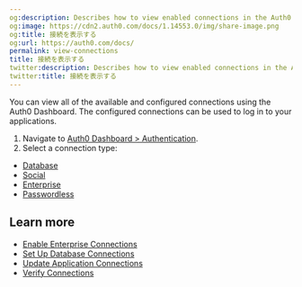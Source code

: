 ```yaml
---
og:description: Describes how to view enabled connections in the Auth0 Dashboard.
og:image: https://cdn2.auth0.com/docs/1.14553.0/img/share-image.png
og:title: 接続を表示する
og:url: https://auth0.com/docs/
permalink: view-connections
title: 接続を表示する
twitter:description: Describes how to view enabled connections in the Auth0 Dashboard.
twitter:title: 接続を表示する
---
```


You can view all of the available and configured connections using the <Tooltip tip="Auth0 Dashboard: Auth0's main product to configure your services." cta="View Glossary" href="/docs/glossary?term=Auth0+Dashboard">Auth0 Dashboard</Tooltip>. The configured connections can be used to log in to your applications.

1. Navigate to [Auth0 Dashboard > Authentication](https://manage.auth0.com/#/connections).
2. Select a connection type:

* [Database](https://manage.auth0.com/#/connections/database)
* [Social](https://manage.auth0.com/#/connections/social)
* [Enterprise](https://manage.auth0.com/#/connections/enterprise)
* [Passwordless](https://manage.auth0.com/#/connections/passwordless)

## Learn more

* [Enable Enterprise Connections](/docs/authenticate/identity-providers/enterprise-identity-providers/enable-enterprise-connections)
* [Set Up Database Connections](/docs/get-started/applications/set-up-database-connections)
* [Update Application Connections](/docs/get-started/applications/update-application-connections)
* [Verify Connections](/docs/troubleshoot/basic-issues/verify-connections)